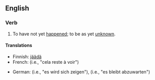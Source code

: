 ==English==

===Verb===
{{head|en|verb}}

# {{context|idiomatic|lang=en}} To have not yet [[happen]]ed; to be as yet [[unknown]].

====Translations====
{{trans-top|to be as yet unknown}}
* Finnish: [[jäädä#Finnish|jäädä]] {{t|fi|nähtävä|alt=nähtäväksi}}
* French: {{t|fr|rester à voir}} (i.e., "cela reste à voir")
{{trans-mid}}
* German: {{t+|de|zeigen}} {{qualifier|reflexive}} (i.e., "es wird sich zeigen"), {{t|de|abzuwarten bleiben}} (i.e., "es bleibt abzuwarten")
{{trans-bottom}}
